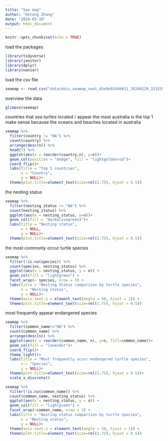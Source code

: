 ```yaml
---
title: "Sea map"
author: "Ketong Zhang"
date: "2024-03-10"
output: html_document
---
```


```r
knitr::opts_chunk$set(echo = TRUE)
```

load the packages
```r
library(tidyverse)
library(janitor)
library(dplyr)
library(naniar)
```

load the csv file
```r
seamap <- read_csv("data/obis_seamap_swot_65e0e9344b011_20240229_153235_site_locations_csv.csv") %>% clean_names()
```
overview the data
```r
glimpse(seamap)
```

countries that sea turtles located / appear the most
australia is the top 1
make sense because the oceans and beaches located in australia
```r
seamap %>% 
  filter(country != "NA") %>% 
  count(country) %>% 
  arrange(desc(n)) %>% 
  head(5) %>% 
  ggplot(aes(x = reorder(country,n), y=n))+
  geom_col(position = "dodge", fill = "lightgoldenrod")+
  coord_flip()+
  labs(title = "Top 5 countries",
       x = "Country",
       y = NULL)+
  theme(plot.title=element_text(size=rel(1.75), hjust = 0.5))
```
the nesting status
```r
seamap %>% 
  filter(nesting_status != "NA") %>% 
  count(nesting_status) %>% 
  ggplot(aes(x = nesting_status, y=n))+
  geom_col(fill = "darkolivegreen3")+
  labs(title = "Nesting status",
       x = NULL,
       y = NULL)+
  theme(plot.title=element_text(size=rel(1.75), hjust = 0.5))

```
the most commonly occur turtle species
```r
seamap %>%
  filter(!is.na(species)) %>%
  count(species, nesting_status) %>%
  ggplot(aes(x = nesting_status, y = n)) +
  geom_col(fill = "lightgreen") +
  facet_wrap(~ species, nrow = 3) +
  labs(title = "Nesting Status comparison by turtle species",
       x = "Nesting status",
       y = NULL)+
  theme(axis.text.x = element_text(angle = 50, hjust = 1)) +
  theme(plot.title=element_text(size=rel(1.75), hjust = 0.5))
```

most frequently appear endangered species
```r
seamap %>% 
  filter(common_name!="NA") %>% 
  count(common_name) %>% 
  arrange(desc(n)) %>% 
  ggplot(aes(x = reorder(common_name, n), y=n, fill=common_name))+
  geom_col(fill = "lavender")+
  coord_flip()+
  theme_light()+
  labs(title = "Most frequently occur endangered turtle species",
       x = "Species",
       y = NULL)+
  theme(plot.title=element_text(size=rel(1.75), hjust = 0.5))+
  scale_x_discrete()
```

```r
seamap %>%
  filter(!is.na(common_name)) %>%
  count(common_name, nesting_status) %>%
  ggplot(aes(x = nesting_status, y = n)) +
  geom_col(fill = "lightgreen") +
  facet_wrap(~common_name, nrow = 3) +
  labs(title = "Nesting status comparison by turtle species",
       x = "Nesting status",
       y = NULL)+
  theme(axis.text.x = element_text(angle = 50, hjust = 1)) +
  theme(plot.title=element_text(size=rel(1.75), hjust = 0.5))
```

